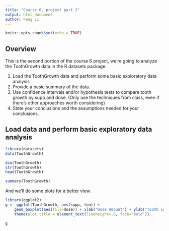 ```yaml
---
title: "Course 6, project part 2"
output: html_document
author: Feng Li
---
```


```r
knitr::opts_chunk$set(echo = TRUE)
```

## Overview

This is the second portion of the course 6 project, we're going to analyze the ToothGrowth data in the R datasets package.

1. Load the ToothGrowth data and perform some basic exploratory data analysis
2. Provide a basic summary of the data.
3. Use confidence intervals and/or hypothesis tests to compare tooth growth by supp and dose. (Only use the techniques from class, even if there's other approaches worth considering)
4. State your conclusions and the assumptions needed for your conclusions.

## Load data and perform basic exploratory data analysis

```r
library(datasets)
data(ToothGrowth)

dim(ToothGrowth)
str(ToothGrowth)
head(ToothGrowth)

summary(ToothGrowth)
```
And we'll do some plots for a better view.

```r
library(ggplot2)
g <- ggplot(ToothGrowth, aes(supp, len)) +
    geom_boxplot(aes(fill=dose)) + xlab("Dose Amount") + ylab("Tooth Length") + facet_grid(~ supp) +     ggtitle("Tooth Length vs. Dose Amount \nby Delivery Method") + 
    theme(plot.title = element_text(lineheight=.8, face="bold"))

g
```







